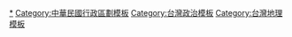 {{Catnav|台灣|台灣模板|台灣地理模板}}
{{Catnav|台灣|台灣模板|台灣政治模板}}
{{Catnav|台灣|台灣地理|台灣行政區劃}}
{{Catnav|台灣|台灣政治|台灣行政區劃}}
{{Catnav|頁面分類|人类社会|政治|行政区划|行政区划模板}}
{{Template category|description = 本分類收錄[[台灣行政區劃|台灣行政區劃]]相關之導航模板。}}

[[Category:臺灣行政區劃|*]]
[[Category:中華民國行政區劃模板|Category:中華民國行政區劃模板]]
[[Category:台灣政治模板|Category:台灣政治模板]]
[[Category:台灣地理模板|Category:台灣地理模板]]